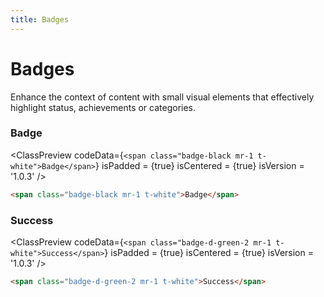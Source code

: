```yaml
---
title: Badges
---
```



# Badges

Enhance the context of content with small visual elements that effectively highlight status, achievements or categories.

### Badge

<ClassPreview
  codeData={`
    <span class="badge-black mr-1 t-white">Badge</span>
  `}
  isPadded = {true}
  isCentered = {true}
  isVersion = '1.0.3'
/>

```html
<span class="badge-black mr-1 t-white">Badge</span>
```

### Success

<ClassPreview
  codeData={`
    <span class="badge-d-green-2 mr-1 t-white">Success</span>
  `}
  isPadded = {true}
  isCentered = {true}
  isVersion = '1.0.3'
/>

```html
<span class="badge-d-green-2 mr-1 t-white">Success</span>
```

